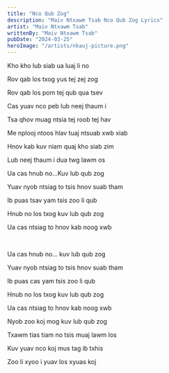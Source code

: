 ```yaml
---
title: "Nco Qub Zog"
description: "Maiv Ntxawm Tsab Nco Qub Zog Lyrics"
artist: "Maiv Ntxawm Tsab"
writtenBy: "Maiv Ntxawm Tsab"
pubDate: "2024-03-25"
heroImage: "/artists/nkauj-picture.png"
---
```


Kho kho lub siab ua luaj li no

Rov qab los txog yus tej zej zog

Rov qab los pom tej qub qua tsev

Cas yuav nco peb lub neej thaum i

Tsa qhov muag ntsia tej roob tej hav

Me nplooj ntoos hlav tuaj ntsuab xwb xiab

Hnov kab kuv niam quaj kho siab zim

Lub neej thaum i dua twg lawm os

Ua cas hnub no...Kuv lub qub zog

Yuav nyob ntsiag to tsis hnov suab tham

Ib puas tsav yam tsis zoo li qub

Hnub no los txog kuv lub qub zog

Ua cas ntsiag to hnov kab noog xwb

<br />

Ua cas hnub no... kuv lub qub zog

Yuav nyob ntsiag to tsis hnov suab tham

Ib puas cas yam tsis zoo li qub

Hnub no los txog kuv lub qub zog

Ua cas ntsiag to hnov kab noog xwb

Nyob zoo koj mog kuv lub qub zog

Txawm tias tiam no tsis muaj lawm los

Kuv yuav nco koj mus tag ib txhis

Zoo li xyoo i yuav los xyuas koj

